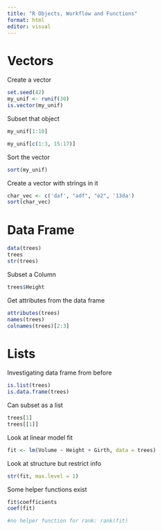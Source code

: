 ```yaml
---
title: "R Objects, Workflow and Functions"
format: html
editor: visual
---
```


# Vectors

Create a vector

```r
set.seed(42)
my_unif <- runif(30)
is.vector(my_unif)
```

Subset that object

```r
my_unif[1:10]

my_unif[c(1:3, 15:17)]
```


Sort the vector 

```r
sort(my_unif)
```


Create a vector with strings in it

```r
char_vec <- c('daf', "adf", "e2", '13da')
sort(char_vec)
```

# Data Frame

```r
data(trees)
trees
str(trees)
```

Subset a Column

```r
trees$Height
```

Get attributes from the data frame

```r
attributes(trees)
names(trees)
colnames(trees)[2:3]
```

# Lists

Investigating data frame from before

```r
is.list(trees)
is.data.frame(trees)
```

Can subset as a list

```r
trees[1]
trees[[1]]
```

Look at linear model fit

```r
fit <- lm(Volume ~ Height + Girth, data = trees)
```

Look at structure but restrict info

```r
str(fit, max.level = 1)
```

Some helper functions exist

```r
fit$coefficients
coef(fit)

#no helper function for rank: rank(fit)
```

